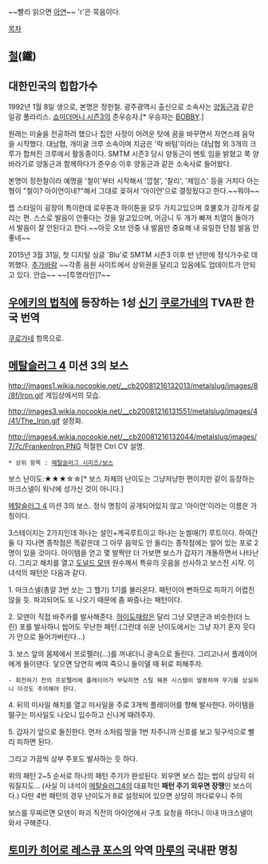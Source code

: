 {{{+1 Iron}}}
~~빨리 읽으면 [[아연]]~~
'r'은 묵음이다.

[[목차]]

== [[철]](鐵) ==

== 대한민국의 힙합가수 ==

1992년 1월 8일 생으로, 본명은 정헌철. 광주광역시 출신으로 소속사는 [[양동근]]과 같은 일광 폴라리스.
[[쇼미더머니 시즌3]]의 준우승자.[* 우승자는 [[BOBBY]].]

원래는 미술을 전공하려 했으나 집안 사정이 어려운 탓에 꿈을 바꾸면서 자연스레 음악을 시작했다. 대남협, 개미굴 크루 소속이며 지금은 '락 바텀'이라는 대남협 외 3개의 크루가 합쳐진 크루에서 활동중이다. SMTM 시즌3 당시 양동근이 멘토 임을 밝혔고 쭉 양바라기로 양동근과 함께하다가 준우승 이후 양동근과 같은 소속사로 들어왔다.

본명이 정헌철이라 예명을 '철이'부터 시작해서 '깝철', '찰리', '제임스' 등을 거치다 아는 형이 "철이? 아이언이네?"해서 그대로 꽂혀서 '아이언'으로 결정됬다고 한다.~~뭐야~~

랩 스타일이 굉장이 특이한데 로우톤과 하이톤을 모두 가지고있으며 호불호가 강하게 갈리는 편. 스스로 발음이 안좋다는 것을 알고있으며, 어금니 두 개가 빠져 치열이 돌아가서 발음이 잘 안된다고 한다.~~아웃 오브 안중 내 발음만 중요해 내 유일한 단점 발음 안좋네~~

2015년 3월 31일, 첫 디지털 싱글 'Blu'로 SMTM 시즌3 이후 반 년만에 정식가수로 데뷔했다.
[[추가바람]] ~~각종 음원 사이트에서 상위권을 달리고 있음에도 업데이트가 안되고 있다. 안습~~ ~~[투명라인]?~~

== [[우에키의 법칙]]에 등장하는 1성 [[신기]] [[쿠로가네]]의 TVA판 한국 번역 ==

[[쿠로가네]] 항목으로.

== [[메탈슬러그 4]] 미션 3의 보스 ==
http://images1.wikia.nocookie.net/__cb20081216132013/metalslug/images/8/8f/Iron.gif
게임상에서의 모습.

http://images3.wikia.nocookie.net/__cb20081216131551/metalslug/images/4/41/The_Iron.gif
설정화.

http://images4.wikia.nocookie.net/__cb20081216132044/metalslug/images/7/7c/FrankenIron.PNG
적절한 Ctrl CV 설명.

 * 상위 항목 : [[메탈슬러그 시리즈/보스]]
보스 난이도:★★★☆☆[* 보스 자체의 난이도는 그냥저냥한 편이지만 같이 등장하는 마크스넬이 워낙에 성가신 것이 아니다.]

[[메탈슬러그 4]] 미션 3의 보스. 정식 명칭이 공개되어있지 않고 '아이언'이라는 이름은 가칭이다.

3스테이지는 2가지인데 하나는 설인+계곡루트이고 하나는 눈썰매(?) 루트이다. 하여간 둘 다 지나면 종착점은 똑같은데 그 아무 음악도 안 들리는 종착점에는 얼어 있는 포로 2명이 있을 것이다. 아이템을 얻고 몇 발짝만 더 가보면 보스가 갑자기 개돌하면서 나타난다. 그리고 해치를 열고 [[도널드 모덴]] 원수께서 특유의 웃음을 선사하고 보스전 시작. 이 녀석의 패턴은 다음과 같다.

1. 마크스넬(총알 3번 쏘는 그 헬기) 1기를 불러온다. 패턴이야 뻔하므로 피하기 어렵진 않을 듯. 파괴되어도 또 나오기 때문에 좀 짜증나는 패턴이다.

2. 모덴이 직접 바주카를 발사해준다. [[하이도]]때랑은 달리 그냥 모덴군과 비슷한(더 느린) 포를 발사하니 씹어도 무난한 패턴.(그런데 쉬운 난이도에서는 그냥 자기 혼자 웃다가 안으로 들어가버린다...)

3. 보스 앞의 몸체에서 프로펠러(...)를 꺼내더니 광속으로 돌린다. 그리고나서 플레이어에게 들이댄다. 닿으면 당연히 베여 죽으니 들이댈 때 뒤로 피해주자.
 - 회전하기 전의 프로펠러에 플레이어가 부딪히면 스틸 웨폰 시스템이 발동하여 무기를 상실하니 이것도 주의해야 한다.

4. 뒤의 미사일 해치를 열고 미사일을 주로 3개씩 플레이어를 향해 발사한다. 아이템을 떨구는 미사일도 나오니 입수하고 신나게 때려주자. 

5. 갑자기 앞으로 돌진한다. 먼저 소처럼 땅을 1번 차주니까 신호를 보고 뒷구석으로 빨리 피하면 된다.

그리고 가끔씩 상부 주포도 발사하는 듯 하다.

위의 패턴 2~5 순서로 하나의 패턴 주기가 완성된다. 외우면 보스 잡는 법이 상당히 쉬워질지도... (사실 이 녀석이 [[메탈슬러그4]]의 대표적인 '''패턴 주기 외우면 장땡'''인 보스이다.) 다만 4번 패턴의 경우 난이도가 8로 설정되어 있으면 상당히 까다로우니 주의

보스를 무찌르면 모덴이 파괴 직전의 아이언에서 구조 요청을 하더니 이내 마크스넬이 와서 구해준다.

== [[토미카 히어로 레스큐 포스]]의 악역 [[마루]]의 국내판 명칭 ==
